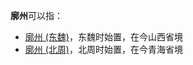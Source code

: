 '''廓州'''可以指：
*[[廓州_(东魏)|廓州 (东魏)]]，东魏时始置，在今山西省境
*[[廓州_(北周)|廓州 (北周)]]，北周时始置，在今青海省境

{{Disambig|K|Cat=二字中国州名消歧义}}